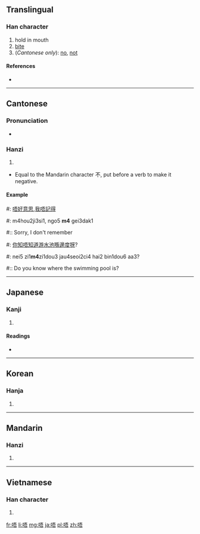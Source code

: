 ==Translingual==

===Han character===
{{Han char|rn=30|rad=口|as=07|sn=10|four=6106<sub>1</sub>|canj=口一一口 (RMMR), X口一一口 (XRMMR)}}

# hold in mouth
# [[bite]]
# (''Cantonese only''): [[no]], [[not]]

====References====
* {{Han ref|kx=0193.051|dkj=03741|dj=0413.110|hdz=10627.020|uh=5514|ud=21780|bh=ADF8|bd=44536}}

----

==Cantonese==

===Pronunciation===
* {{IPA|/m̩˨˩/|lang=yue}}

===Hanzi===
{{yue-hanzi|jyut=|y=m4, ng4}}

# {{defn|lang=yue|sort=口07}}

* Equal to the Mandarin character 不, put before a verb to make it negative.

====Example====
#: [[唔好意思]],[[我]][[唔]][[記得]]
#: m4hou2ji3si1, ngo5 '''m4''' gei3dak1
#:: Sorry, I don't remember

#: [[你]][[知]][[唔]][[知道]][[游水池]][[喺]][[邊度]][[呀]]?
#: nei5 zi1'''m4'''zi1dou3 jau4seoi2ci4 hai2 bin1dou6 aa3?
#:: Do you know where the swimming pool is?

----

==Japanese==

===Kanji===
{{ja-kanji|grade=|rs=口07}}

# {{defn|lang=ja|sort=口07}}

====Readings====
* {{ja-readings|on=[[ご]] (go)|kun=}}

----

==Korean==

===Hanja===
{{ko-hanja|hangeul=오|rv=o|mr=o}}

# {{defn|lang=ko|sort=口07}}

----

==Mandarin==

===Hanzi===
{{cmn-hanzi|pin=[[wú]] ([[wu2]])|wg=wu<sup>2</sup>}}

# {{defn|lang=cmn|sort=口07}}

----

==Vietnamese==

===Han character===
{{vi-hantu|[[ngô]]|rs=口07}}

# {{defn|lang=vi|sort=口07}}

[[fr:唔]]
[[li:唔]]
[[mg:唔]]
[[ja:唔]]
[[pl:唔]]
[[zh:唔]]